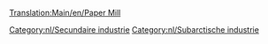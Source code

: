 [[Translation:Main/en/Paper Mill]]
{{Template:Industrieën/Nl
|image=Papermill.png
|name=Papierfabriek
|climates=[[Main/en/Klimaat/Nl#Subarctisch|Subarctisch]].
|accepts=[[Main/nl/Hout|Hout]]
|produces=[[Main/nl/Papier|Papier]]
|notes=Niet aanwezig in andere [[Main/nl/Klimaat|klimaten]].
}}

{{nl/Navbox Industrieën}}
[[Category:nl/Secundaire industrie]]
[[Category:nl/Subarctische industrie]]
